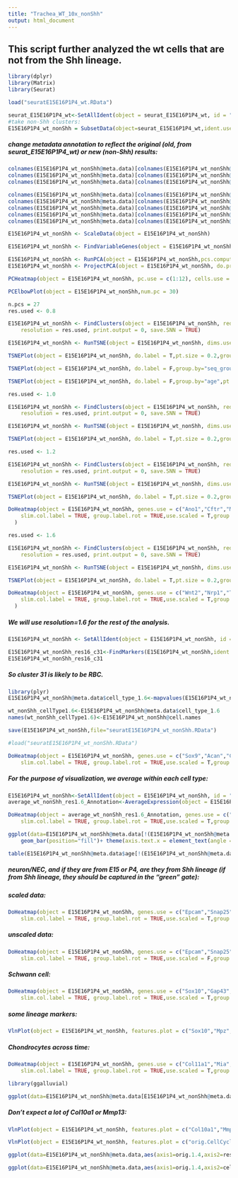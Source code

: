 ```yaml
---
title: "Trachea_WT_10x_nonShh"
output: html_document
---
```

## This script further analyzed the wt cells that are not from the Shh lineage.
```r
library(dplyr)
library(Matrix)
library(Seurat)
```
```r
load("seuratE15E16P1P4_wt.RData")
```

```r
seurat_E15E16P1P4_wt<-SetAllIdent(object = seurat_E15E16P1P4_wt, id = "res.1.4")
#take non-Shh clusters:
E15E16P1P4_wt_nonShh = SubsetData(object=seurat_E15E16P1P4_wt,ident.use=c(26,10,12,6,0,17,18,21,14,31,23,33,22,25,5,4,13,15,19,16),min.cells = 1,min.genes = 1,project="E15Oct10_E16Dec7_P1Dec11_P4Oct18_wt_nonShh")
```
##### change metadata annotation to reflect the original (old, from seurat_E15E16P1P4_wt) or new (non-Shh) results:
```r
colnames(E15E16P1P4_wt_nonShh@meta.data)[colnames(E15E16P1P4_wt_nonShh@meta.data) == 'res.0.8'] <- 'orig.0.8'
colnames(E15E16P1P4_wt_nonShh@meta.data)[colnames(E15E16P1P4_wt_nonShh@meta.data) == 'res.1.4'] <- 'orig.1.4'
colnames(E15E16P1P4_wt_nonShh@meta.data)[colnames(E15E16P1P4_wt_nonShh@meta.data) == 'res.1.6'] <- 'orig.1.6'
```

```r
colnames(E15E16P1P4_wt_nonShh@meta.data)[colnames(E15E16P1P4_wt_nonShh@meta.data) == 'CellCycle_score'] <- 'orig.CellCycle_score'
colnames(E15E16P1P4_wt_nonShh@meta.data)[colnames(E15E16P1P4_wt_nonShh@meta.data) == 'mucosaGoblet_score'] <- 'orig.mucosaGoblet_score'
colnames(E15E16P1P4_wt_nonShh@meta.data)[colnames(E15E16P1P4_wt_nonShh@meta.data) == 'ciliopathy_score'] <- 'orig.ciliopathy_score'
colnames(E15E16P1P4_wt_nonShh@meta.data)[colnames(E15E16P1P4_wt_nonShh@meta.data) == 'PCD_score'] <- 'orig.PCD_score'
colnames(E15E16P1P4_wt_nonShh@meta.data)[colnames(E15E16P1P4_wt_nonShh@meta.data) == 'Bronchiectasis_Bronchitis'] <- 'orig.Bronchiectasis_Bronchitis_score'

```

```r
E15E16P1P4_wt_nonShh <- ScaleData(object = E15E16P1P4_wt_nonShh)
```


```r
E15E16P1P4_wt_nonShh <- FindVariableGenes(object = E15E16P1P4_wt_nonShh, do.plot = TRUE, x.low.cutoff=0.1,x.high.cutoff = Inf, y.cutoff = 0.5)
```
```r
E15E16P1P4_wt_nonShh <- RunPCA(object = E15E16P1P4_wt_nonShh,pcs.compute = 30, do.print = FALSE)
E15E16P1P4_wt_nonShh <- ProjectPCA(object = E15E16P1P4_wt_nonShh, do.print = FALSE)
```
```r
PCHeatmap(object = E15E16P1P4_wt_nonShh, pc.use = c(1:12), cells.use = 500, do.balanced = TRUE, label.columns = FALSE, num.genes = 30)

```

```r
PCElbowPlot(object = E15E16P1P4_wt_nonShh,num.pc = 30)
```
```r
n.pcs = 27
res.used <- 0.8

E15E16P1P4_wt_nonShh <- FindClusters(object = E15E16P1P4_wt_nonShh, reduction.type = "pca", dims.use = 1:n.pcs, 
    resolution = res.used, print.output = 0, save.SNN = TRUE)
```
```r
E15E16P1P4_wt_nonShh <- RunTSNE(object = E15E16P1P4_wt_nonShh, dims.use = 1:n.pcs, seed.use = 10, perplexity=30, dim.embed = 2,k.param=10)

```

```r
TSNEPlot(object = E15E16P1P4_wt_nonShh, do.label = T,pt.size = 0.2,group.by="res.0.8")

```
```r
TSNEPlot(object = E15E16P1P4_wt_nonShh, do.label = F,group.by="seq_group",pt.size = 0.2)

```
```r
TSNEPlot(object = E15E16P1P4_wt_nonShh, do.label = F,group.by="age",pt.size = 0.2)

```

```r
res.used <- 1.0

E15E16P1P4_wt_nonShh <- FindClusters(object = E15E16P1P4_wt_nonShh, reduction.type = "pca", dims.use = 1:n.pcs, 
    resolution = res.used, print.output = 0, save.SNN = TRUE)
```
```r
E15E16P1P4_wt_nonShh <- RunTSNE(object = E15E16P1P4_wt_nonShh, dims.use = 1:n.pcs, seed.use = 10, perplexity=30, dim.embed = 2,k.param=10)

```

```r
TSNEPlot(object = E15E16P1P4_wt_nonShh, do.label = T,pt.size = 0.2,group.by="res.1")

```

```r
res.used <- 1.2

E15E16P1P4_wt_nonShh <- FindClusters(object = E15E16P1P4_wt_nonShh, reduction.type = "pca", dims.use = 1:n.pcs, 
    resolution = res.used, print.output = 0, save.SNN = TRUE)
```
```r
E15E16P1P4_wt_nonShh <- RunTSNE(object = E15E16P1P4_wt_nonShh, dims.use = 1:n.pcs, seed.use = 10, perplexity=30, dim.embed = 2,k.param=10)

```

```r
TSNEPlot(object = E15E16P1P4_wt_nonShh, do.label = T,pt.size = 0.2,group.by="res.1.2")

```


```r

DoHeatmap(object = E15E16P1P4_wt_nonShh, genes.use = c("Ano1","Cftr","Mki67","Top2a","Sox9","Col11a1","Col11a2","Acan","Col2a1","Mia","Wif1","Wnt2","Cd34","Tek","Smoc2","Pi16","Ly6a","Thy1","Lum","Dcn","Ppp1r14a","Ednrb","Cdh4","Acta2","Tagln","Myh11","Rgs5","Notch3","C1qa","Fcer1g","Cd3g","Pecam1","Lyve1","Ascl1","Chga","Tubb3","Snap25","Plp1","Mpz","Dbi","Adipoq","Fabp4","Alas2"), 
    slim.col.label = TRUE, group.label.rot = TRUE,use.scaled = T,group.by="res.1.2",group.cex = 25,cex.row=25
  )
```

```r
res.used <- 1.6

E15E16P1P4_wt_nonShh <- FindClusters(object = E15E16P1P4_wt_nonShh, reduction.type = "pca", dims.use = 1:n.pcs, 
    resolution = res.used, print.output = 0, save.SNN = TRUE)
```
```r
E15E16P1P4_wt_nonShh <- RunTSNE(object = E15E16P1P4_wt_nonShh, dims.use = 1:n.pcs, seed.use = 10, perplexity=30, dim.embed = 2,k.param=10)

```

```r
TSNEPlot(object = E15E16P1P4_wt_nonShh, do.label = T,pt.size = 0.2,group.by="res.1.6")

```
```r

DoHeatmap(object = E15E16P1P4_wt_nonShh, genes.use = c("Wnt2","Nrp1","Tek","Ly6a","Thy1","Sox9","Acan","Col2a1","Acta2","Tagln","Myh11","Ppp1r14a","Rgs5","Notch3","Pecam1","Lyve1","Fcer1g","C1qa","Cd3g","Adipoq","Fabp4","Plp1","Mpz","Ascl1","Chga","Snap25","Mki67"), 
    slim.col.label = TRUE, group.label.rot = TRUE,use.scaled = T,group.by="res.1.6",group.cex = 30,cex.row=35
  )
```

##### We will use resolution=1.6 for the rest of the analysis.

```r
E15E16P1P4_wt_nonShh <- SetAllIdent(object = E15E16P1P4_wt_nonShh, id = "res.1.6")

E15E16P1P4_wt_nonShh_res16_c31<-FindMarkers(E15E16P1P4_wt_nonShh,ident.1=c(31),only.pos = TRUE)
E15E16P1P4_wt_nonShh_res16_c31
```
##### So cluster 31 is likely to be RBC.

```r
library(plyr)
E15E16P1P4_wt_nonShh@meta.data$cell_type_1.6<-mapvalues(E15E16P1P4_wt_nonShh@meta.data$res.1.6,from=c("0","1","2","3","4","5","6","7","8","9","10","11","12","13","14","15","16","17","18","19","20","21","22","23","24","25","26","27","28","29","30","31","32"),to=c("Fibroblast","CyclingFibroblast","Chondrocyte","Fibroblast","Fibroblast","Fibroblast","Fibroblast","Fibroblast","Fibroblast","Fibroblast","CyclingFibroblast","Immune_1","CyclingFibroblast","Muscle","Fibroblast","VascularEndothelial","Muscle","MesenchymalProgenitor","Fibroblast","Chondrocyte","Immune_2","Chondrocyte","CyclingFibroblast","LymphaticEndothelial","Muscle","MesenchymalProgenitor","MesenchymalProgenitor","SchwannCell","MesenchymalProgenitor","VSMC/pericyte","Muscle","RBC","Neuron/NEC"))
```
```r
wt_nonShh_cellType1.6<-E15E16P1P4_wt_nonShh@meta.data$cell_type_1.6
names(wt_nonShh_cellType1.6)<-E15E16P1P4_wt_nonShh@cell.names
```

```r
save(E15E16P1P4_wt_nonShh,file="seuratE15E16P1P4_wt_nonShh.RData")
```

```r
#load("seuratE15E16P1P4_wt_nonShh.RData")
```

```r

DoHeatmap(object = E15E16P1P4_wt_nonShh, genes.use = c("Sox9","Acan","Col2a1","Acta2","Tagln","Myh11","Ppp1r14a","Rgs5","Notch3","Wnt2","Tek","Tek","Ly6a","Thy1","Pecam1","Lyve1","Fcer1g","C1qa","Cd3g","Plp1","Mpz","Ascl1","Chga","Snap25","Mki67"), 
    slim.col.label = TRUE, group.label.rot = TRUE,use.scaled = T,group.by="cell_type_1.6",group.cex = 40,cex.row=35,group.order = c("Chondrocyte","Fibroblast","CyclingFibroblast","Muscle","VSMC/pericyte","MesenchymalProgenitor","LymphaticEndothelial","VascularEndothelial","Immune_1","Immune_2","SchwannCell","Neuron/NEC"),cells.use=E15E16P1P4_wt_nonShh@cell.names[!(E15E16P1P4_wt_nonShh@meta.data$res.1.6 %in% c(31))])
```
##### For the purpose of visualization, we average within each cell type:

```r
E15E16P1P4_wt_nonShh<-SetAllIdent(object = E15E16P1P4_wt_nonShh, id = "cell_type_1.6")
average_wt_nonShh_res1.6_Annotation<-AverageExpression(object = E15E16P1P4_wt_nonShh,return.seurat = T)
```
```r

DoHeatmap(object = average_wt_nonShh_res1.6_Annotation, genes.use = c("Sox9","Acan","Col2a1","Twist2","Acta2","Tagln","Myh11","Ppp1r14a","Rgs5","Notch3","Wnt2","Tek","Tek","Ly6a","Thy1","Pecam1","Lyve1","Fcer1g","C1qa","Cd3g","Plp1","Mpz","Ascl1","Chga","Snap25","Mki67"), 
    slim.col.label = TRUE, group.label.rot = TRUE,use.scaled = T,group.cex = 25,cex.row=12,group.order = c("Chondrocyte","Fibroblast","CyclingFibroblast","Muscle","VSMC/pericyte","MesenchymalProgenitor","LymphaticEndothelial","VascularEndothelial","Immune_1","Immune_2","SchwannCell","Neuron/NEC"),cells.use=average_wt_nonShh_res1.6_Annotation@cell.names[!(average_wt_nonShh_res1.6_Annotation@cell.names %in% c("RBC"))])
```
```r
ggplot(data=E15E16P1P4_wt_nonShh@meta.data[!(E15E16P1P4_wt_nonShh@meta.data$res.1.6 %in% c(31)),],aes(age,fill=cell_type_1.6))+ 
    geom_bar(position="fill")+ theme(axis.text.x = element_text(angle = 45, hjust = 1))
```
```r
table(E15E16P1P4_wt_nonShh@meta.data$age[!(E15E16P1P4_wt_nonShh@meta.data$res.1.6 %in% c(31))],E15E16P1P4_wt_nonShh@meta.data$cell_type_1.6[!(E15E16P1P4_wt_nonShh@meta.data$res.1.6 %in% c(31))])
```

##### neuron/NEC, and if they are from E15 or P4, are they from Shh lineage (if from Shh lineage, they should be captured in the "green" gate):
##### scaled data:
```r

DoHeatmap(object = E15E16P1P4_wt_nonShh, genes.use = c("Epcam","Snap25","Tubb3","Chga","Ascl1","Ret","Insm1","Phox2a","Phox2b","Mpz","Sox10","Shh"), 
    slim.col.label = TRUE, group.label.rot = TRUE,use.scaled = T,group.by="gate",group.cex = 30,cex.row=16,cells.use=E15E16P1P4_wt_nonShh@cell.names[E15E16P1P4_wt_nonShh@meta.data$cell_type_1.6 %in% c("Neuron/NEC")])
```
##### unscaled data:
```r

DoHeatmap(object = E15E16P1P4_wt_nonShh, genes.use = c("Epcam","Snap25","Tubb3","Chga","Ascl1","Ret","Insm1","Phox2a","Phox2b","Mpz","Sox10","Shh"), 
    slim.col.label = TRUE, group.label.rot = TRUE,use.scaled = F,group.by="gate",group.cex = 30,cex.row=12,cells.use=E15E16P1P4_wt_nonShh@cell.names[E15E16P1P4_wt_nonShh@meta.data$cell_type_1.6 %in% c("Neuron/NEC")])
```
##### Schwann cell:
```r

DoHeatmap(object = E15E16P1P4_wt_nonShh, genes.use = c("Sox10","Gap43","Blbp","Mpz","Dhh","P75ntr","S100","Egr2","Mbp","Ncam1"), 
    slim.col.label = TRUE, group.label.rot = TRUE,use.scaled = T,group.by="age",group.cex = 30,cex.row=16,cells.use=E15E16P1P4_wt_nonShh@cell.names[E15E16P1P4_wt_nonShh@meta.data$cell_type_1.6 %in% c("SchwannCell")])
```

##### some lineage markers:
```r
VlnPlot(object = E15E16P1P4_wt_nonShh, features.plot = c("Sox10","Mpz","Shh","Phox2a","Phox2b"), nCol = 1,x.lab.rot = T,point.size.use = 0.3,use.raw=F,group.by="cell_type_1.6")

```
##### Chondrocytes across time:
```r

DoHeatmap(object = E15E16P1P4_wt_nonShh, genes.use = c("Col11a1","Mia","Sox9","Sox5","Sox6","Acan","Col2a1","Msx2","Lect1","Hoxa5","Top2a","Mki67","Runx1","Runx2","Col8a1","Col8a2"), 
    slim.col.label = TRUE, group.label.rot = TRUE,use.scaled = T,group.by="res.1.6",group.cex = 45,cex.row=40,cells.use=E15E16P1P4_wt_nonShh@cell.names[E15E16P1P4_wt_nonShh@meta.data$cell_type_1.6 %in% c("Chondrocyte")],group.order = c(19,21,2))
```


```r
library(ggalluvial)
```

```r
ggplot(data=E15E16P1P4_wt_nonShh@meta.data[E15E16P1P4_wt_nonShh@meta.data$res.1.6 %in% c("19","21","2"),],aes(axis1=res.1.6,axis2=age))+geom_alluvium(aes(fill=age))+geom_stratum(width = 1/12, fill = "black", color = "grey") +geom_label(stat = "stratum", label.strata = TRUE)+scale_x_discrete(limits = c("res.1.6", "age"), expand = c(.05, .05))
```
##### Don't expect a lot of Col10a1 or Mmp13:
```r
VlnPlot(object = E15E16P1P4_wt_nonShh, features.plot = c("Col10a1","Mmp13"), nCol = 2,x.lab.rot = T,point.size.use = 0.3,use.raw=F,group.by="cell_type_1.6")

```
```r
VlnPlot(object = E15E16P1P4_wt_nonShh, features.plot = c("orig.CellCycle_score"), nCol = 3,x.lab.rot = T,point.size.use = 0.3,use.raw=F,group.by="age",ident.include = c(19,2,21))

```
```r
ggplot(data=E15E16P1P4_wt_nonShh@meta.data,aes(axis1=orig.1.4,axis2=res.1.6,axis3=cell_type_1.6))+geom_alluvium(aes(fill=res.1.6))+geom_stratum(width = 1/12, fill = "black", color = "grey") +geom_label(stat = "stratum", label.strata = TRUE)+scale_x_discrete(limits = c("orig.1.4", "res.1.6","cell_type_1.6"), expand = c(.05, .05))
```
```r
ggplot(data=E15E16P1P4_wt_nonShh@meta.data,aes(axis1=orig.1.4,axis2=cell_type_1.6))+geom_alluvium(aes(fill=cell_type_1.6))+geom_stratum(width = 1/12, fill = "black", color = "grey") +geom_label(stat = "stratum", label.strata = TRUE)+scale_x_discrete(limits = c("orig.1.4", "res.1.6"), expand = c(.05, .05))
```
























